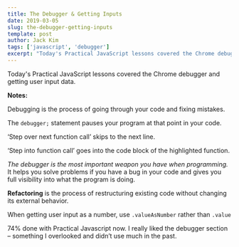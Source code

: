 ```yaml
---
title: The Debugger & Getting Inputs
date: 2019-03-05
slug: the-debugger-getting-inputs
template: post
author: Jack Kim
tags: ['javascript', 'debugger']
excerpt: "Today's Practical JavaScript lessons covered the Chrome debugger and getting user input data."
---
```


<MDXWrapper>

Today's Practical JavaScript lessons covered the Chrome debugger and getting user input data.

**Notes:**

Debugging is the process of going through your code and fixing mistakes.

The `debugger;` statement pauses your program at that point in your code.

&#8216;Step over next function call&#8217; skips to the next line.

&#8216;Step into function call&#8217; goes into the code block of the highlighted function.

*The debugger is the most important weapon you have when programming.* It helps you solve problems if you have a bug in your code and gives you full visibility into what the program is doing.

**Refactoring** is the process of restructuring existing code without changing its external behavior.

When getting user input as a number, use `.valueAsNumber` rather than `.value`

74% done with Practical Javascript now. I really liked the debugger section &#8211; something I overlooked and didn&#8217;t use much in the past.

</MDXWrapper>
